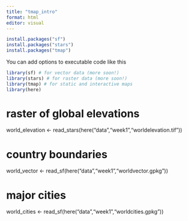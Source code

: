 ```yaml
---
title: "tmap_intro"
format: html
editor: visual
---
```


```r
install.packages("sf")
install.packages("stars")
install.packages("tmap")
```

You can add options to executable code like this

```r
library(sf) # for vector data (more soon!)
library(stars) # for raster data (more soon!)
library(tmap) # for static and interactive maps
library(here)
```

# raster of global elevations
world_elevation \<- read_stars(here("data","week1","worldelevation.tif"))

# country boundaries
world_vector \<- read_sf(here("data","week1","worldvector.gpkg"))

# major cities
world_cities \<- read_sf(here("data","week1","worldcities.gpkg"))
